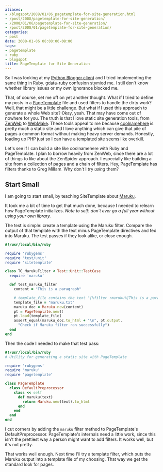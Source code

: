 ```yaml
---
aliases:
- /blogspot/2008/01/06_pagetemplate-for-site-generation.html
- /post/2008/pagetemplate-for-site-generation/
- /2008/01/06/pagetemplate-for-site-generation/
- /post/2008/01/pagetemplate-for-site-generation/
categories:
- post
date: 2008-01-06 00:00:00-08:00
tags:
- pagetemplate
- ruby
- blogspot
title: PageTemplate for Site Generation
---
```


[Python Blogger client]: /post/2007/12/python-loves-blogger-part-1/
[gdata-ruby]: https://code.google.com/p/gdata-ruby-util/
[PageTemplate]: /tags/pagetemplate/

So I was looking at my [Python Blogger client][] and I tried implementing the same thing in Ruby. [gdata-ruby][] confusion stymied me. I still don't know whether library issues or my own ignorance blocked me.

[ZenWeb]: http://zenspider.com/ZSS/Products/ZenWeb/index.html
[WebMake]: http://webmake.taint.org
[coolnamehere]: /tags/coolnamehere/

That, of course, set me off on yet another thought. What if I tried to define my posts in a [PageTemplate][] file and used filters to handle the dirty work? Well, that might be a little challenge. But what if I used this approach to generate a whole Web site? Okay, yeah. That may have come out of nowhere for you. The truth is that I love static site generation tools, from [ZenWeb][] to [WebMake][]. These tools appeal to me because [coolnamehere][] is pretty much a static site and I love anything which can give that pile of pages a common format without making heavy server demands. Honestly, loading up PHP just so I can have a templated site seems like overkill.

Let's see if I can build a site like coolnamehere with Ruby and PageTemplate. I plan to borrow heavily from ZenWeb, since there are a lot of things to like about the ZenSpider approach. I especially like
  building a site from a collection of pages and a chain of filters. Hey, PageTemplate has filters thanks to Greg Millam. Why don't I try *using* them?

## Start Small

[Maruku]: https://github.com/bhollis/maruku

I am going to start small, by teaching SiteTemplate about [Maruku][].

It took me a bit of time to get that much done, because I needed to relearn how PageTemplate initializes. *Note to self: don't ever go a full year without using your own library.*

The test is simple: create a template using the Maruku filter. Compare the output of that template
with the text minus PageTemplate directives and fed into Maruku. The test passes if they look alike,
or close enough.

``` ruby
#!/usr/local/bin/ruby

require 'rubygems'
require 'test/unit'
require 'sitetemplate'

class TC_MarukuFilter < Test::Unit::TestCase
  require 'maruku'

  def test_maruku_filter
    content = "This is a paragraph"

    # template_file contains the text "[%filter :maruku%]This is a paragraph[%end%]"
    template_file = "maruku.txt"
    maruku_doc = Maruku.new(content)
    pt = PageTemplate.new()
    pt.load(template_file)
    assert_equal(maruku_doc.to_html + "\n", pt.output,
      "Check if Maruku filter ran successfully")
  end
end
```

Then the code I needed to make that test pass:

``` ruby
#!/usr/local/bin/ruby
# Utility for generating a static site with PageTemplate

require 'rubygems'
require 'maruku'
require 'pagetemplate'

class PageTemplate
  class DefaultPreprocessor
    class << self
      def maruku(text)
        return Maruku.new(text).to_html
      end
    end
  end
end
```

I cut corners by adding the `maruku` filter method to PageTemplate's DefaultPreprocessor. PageTemplate's internals need a little work, since this isn't the prettiest way a person might want to add filters. It works well, but it's not pretty.

That works well enough. Next time I'll try a template filter, which puts the Maruku output into a template file of my choosing. That way we get the standard look for pages.
